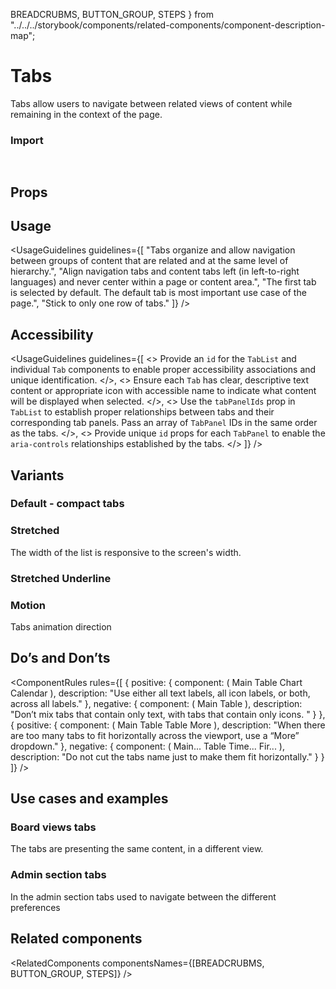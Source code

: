   BREADCRUBMS,
  BUTTON_GROUP,
  STEPS
} from "../../../storybook/components/related-components/component-description-map";

<Meta of={TabsStories} />

# Tabs

Tabs allow users to navigate between related views of content while remaining in the context of the page.

<Canvas of={TabsStories.Overview} />

### Import

```js
import { Tabs, TabPanel, TabPanels, TabList, Tab, TabsContext } from "@vibe/core";
```

## Props

<PropsTable />

## Usage

<UsageGuidelines
  guidelines={[
    "Tabs organize and allow navigation between groups of content that are related and at the same level of hierarchy.",
    "Align navigation tabs and content tabs left (in left-to-right languages) and never center within a page or content area.",
    "The first tab is selected by default. The default tab is most important use case of the page.",
    "Stick to only one row of tabs."
  ]}
/>

<TipButtonGroup />

## Accessibility

<UsageGuidelines
  guidelines={[
    <>
      Provide an <code>id</code> for the <code>TabList</code> and individual <code>Tab</code> components to enable
      proper accessibility associations and unique identification.
    </>,
    <>
      Ensure each <code>Tab</code> has clear, descriptive text content or appropriate icon with accessible name to
      indicate what content will be displayed when selected.
    </>,
    <>
      Use the <code>tabPanelIds</code> prop in <code>TabList</code> to establish proper relationships between tabs and
      their corresponding tab panels. Pass an array of <code>TabPanel</code> IDs in the same order as the tabs.
    </>,
    <>
      Provide unique <code>id</code> props for each <code>TabPanel</code> to enable the <code>aria-controls</code>
      relationships established by the tabs.
    </>
  ]}
/>

## Variants

### Default - compact tabs

<Canvas of={TabsStories.Default} />

### Stretched

The width of the list is responsive to the screen's width.

<Canvas of={TabsStories.Stretched} />

### Stretched Underline

<Canvas of={TabsStories.StretchedUnderline} />

### Motion

Tabs animation direction

<Canvas of={TabsStories.Motion} />

## Do’s and Don’ts

<ComponentRules
  rules={[
    {
      positive: {
        component: (
          <DialogContentContainer>
            <TabList>
              <Tab icon={Table}>Main Table</Tab>
              <Tab icon={Chart}>Chart</Tab>
              <Tab icon={Calendar}>Calendar</Tab>
            </TabList>
          </DialogContentContainer>
        ),
        description: "Use either all text labels, all icon labels, or both, across all labels."
      },
      negative: {
        component: (
          <DialogContentContainer>
            <TabList>
              <Tab>Main Table</Tab>
              <Tab icon={Gantt}> </Tab>
            </TabList>
          </DialogContentContainer>
        ),
        description: "Don’t mix tabs that contain only text, with tabs that contain only icons. "
      }
    },
    {
      positive: {
        component: (
          <DialogContentContainer>
            <TabList>
              <Tab icon={NewTab}>Main Table</Tab>
              <Tab icon={Table}>Table</Tab>
              <Tab icon={NavigationChevronDown} iconSide="right">
                More
              </Tab>
            </TabList>
          </DialogContentContainer>
        ),
        description: "When there are too many tabs to fit horizontally across the viewport, use a “More” dropdown."
      },
      negative: {
        component: (
          <DialogContentContainer>
            <TabList>
              <Tab>Main...</Tab>
              <Tab>Table</Tab>
              <Tab>Time...</Tab>
              <Tab>Fir...</Tab>
            </TabList>
          </DialogContentContainer>
        ),
        description: "Do not cut the tabs name just to make them fit horizontally."
      }
    }
  ]}
/>

## Use cases and examples

### Board views tabs

The tabs are presenting the same content, in a different view.

<Canvas of={TabsStories.BoardViewsTabs} />

### Admin section tabs

In the admin section tabs used to navigate between the different preferences

<Canvas of={TabsStories.AdminSectionTabs} />

## Related components

<RelatedComponents componentsNames={[BREADCRUBMS, BUTTON_GROUP, STEPS]} />
